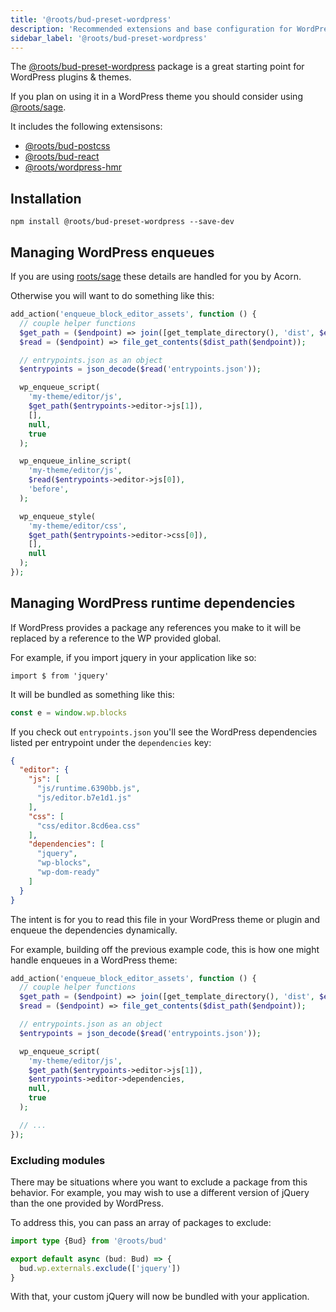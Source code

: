 ```yaml
---
title: '@roots/bud-preset-wordpress'
description: 'Recommended extensions and base configuration for WordPress projects'
sidebar_label: '@roots/bud-preset-wordpress'
---
```



The [@roots/bud-preset-wordpress](/extensions/bud-preset-wordpress) package is a great starting point for WordPress plugins & themes.

If you plan on using it in a WordPress theme you should consider using [@roots/sage](https://github.com/roots/sage).

It includes the following extensisons:

- [@roots/bud-postcss](/extensions/bud-postcss)
- [@roots/bud-react](/extensions/bud-react)
- [@roots/wordpress-hmr](/extensions/bud-preset-wordpress/editor-integration)

## Installation

```npm2yarn
npm install @roots/bud-preset-wordpress --save-dev
```

## Managing WordPress enqueues

If you are using [roots/sage](https://roots.io/sage) these details are handled for you by Acorn.

Otherwise you will want to do something like this:

```php
add_action('enqueue_block_editor_assets', function () {
  // couple helper functions
  $get_path = ($endpoint) => join([get_template_directory(), 'dist', $endpoint], '/');
  $read = ($endpoint) => file_get_contents($dist_path($endpoint));

  // entrypoints.json as an object
  $entrypoints = json_decode($read('entrypoints.json'));

  wp_enqueue_script(
    'my-theme/editor/js',
    $get_path($entrypoints->editor->js[1]),
    [],
    null,
    true
  );

  wp_enqueue_inline_script(
    'my-theme/editor/js',
    $read($entrypoints->editor->js[0]),
    'before',
  );

  wp_enqueue_style(
    'my-theme/editor/css',
    $get_path($entrypoints->editor->css[0]),
    [],
    null
  );
});
```

## Managing WordPress runtime dependencies

If WordPress provides a package any references you make to it will be replaced by a reference to the WP provided global.

For example, if you import jquery in your application like so:

```
import $ from 'jquery'
```

It will be bundled as something like this:

```js
const e = window.wp.blocks
```

If you check out `entrypoints.json` you'll see the WordPress dependencies listed per entrypoint under the `dependencies` key:

```json
{
  "editor": {
    "js": [
      "js/runtime.6390bb.js",
      "js/editor.b7e1d1.js"
    ],
    "css": [
      "css/editor.8cd6ea.css"
    ],
    "dependencies": [
      "jquery",
      "wp-blocks",
      "wp-dom-ready"
    ]
  }
}
```

The intent is for you to read this file in your WordPress theme or plugin and enqueue the dependencies dynamically.

For example, building off the previous example code, this is how one might handle enqueues in a WordPress theme:

```php
add_action('enqueue_block_editor_assets', function () {
  // couple helper functions
  $get_path = ($endpoint) => join([get_template_directory(), 'dist', $endpoint], '/');
  $read = ($endpoint) => file_get_contents($dist_path($endpoint));

  // entrypoints.json as an object
  $entrypoints = json_decode($read('entrypoints.json'));

  wp_enqueue_script(
    'my-theme/editor/js',
    $get_path($entrypoints->editor->js[1]),
    $entrypoints->editor->dependencies,
    null,
    true
  );

  // ...
});
```

### Excluding modules

There may be situations where you want to exclude a package from this behavior. For example, you may wish to use a different version of jQuery than the one provided by WordPress.

To address this, you can pass an array of packages to exclude:

```ts title=bud.config.ts
import type {Bud} from '@roots/bud'

export default async (bud: Bud) => {
  bud.wp.externals.exclude(['jquery'])
}
```

With that, your custom jQuery will now be bundled with your application.
